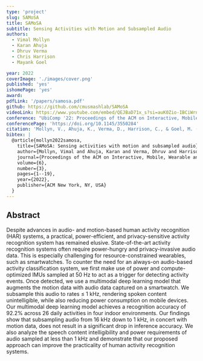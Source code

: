 ```yaml
---
type: 'project'
slug: SAMoSA
title: SAMoSA
subtitle: Sensing Activities with Motion and Subsampled Audio
authors:
  - Vimal Mollyn
  - Karan Ahuja
  - Dhruv Verma
  - Chris Harrison
  - Mayank Goel

year: 2022
coverImage: './images/cover.png'
published: 'yes'
ishomePage: 'yes'
award:
pdfLink: '/papers/samosa.pdf'
github: https://github.com/cmusmashlab/SAMoSA
videoLink: https://www.youtube.com/embed/QEJBaD71x_s?si=auK0Zio-IBCiWrnW
conference: "UbiComp '22: Proceedings of the ACM on Interactive, Mobile, Wearable and Ubiquitous Technologies"
conferencePage: 'https://doi.org/10.1145/3550284'
citation: 'Mollyn, V., Ahuja, K., Verma, D., Harrison, C., & Goel, M. (2022). SAMoSA: Sensing activities with motion and subsampled audio. Proceedings of the ACM on Interactive, Mobile, Wearable and Ubiquitous Technologies, 6(3), 1-19.'
bibtex: |
  @article{mollyn2022samosa,
    title={SAMoSA: Sensing activities with motion and subsampled audio},
    author={Mollyn, Vimal and Ahuja, Karan and Verma, Dhruv and Harrison, Chris and Goel, Mayank},
    journal={Proceedings of the ACM on Interactive, Mobile, Wearable and Ubiquitous Technologies},
    volume={6},
    number={3},
    pages={1--19},
    year={2022},
    publisher={ACM New York, NY, USA}
  }
---
```


## Abstract

Despite advances in audio- and motion-based human activity recognition (HAR) systems, a practical, power-efficient, and privacy-sensitive activity recognition system has remained elusive. State-of-the-art activity recognition systems often require power-hungry and privacy-invasive audio data. This is especially challenging for resource-constrained wearables, such as smartwatches. To counter the need for an always-on audio-based activity classification system, we first make use of power and compute-optimized IMUs sampled at 50 Hz to act as a trigger for detecting activity events. Once detected, we use a multimodal deep learning model that augments the motion data with audio data captured on a smartwatch. We subsample this audio to rates ≤ 1 kHz, rendering spoken content unintelligible, while also reducing power consumption on mobile devices. Our multimodal deep learning model achieves a recognition accuracy of 92.2% across 26 daily activities in four indoor environments. Our findings show that subsampling audio from 16 kHz down to 1 kHz, in concert with motion data, does not result in a significant drop in inference accuracy. We also analyze the speech content intelligibility and power requirements of audio sampled at less than 1 kHz and demonstrate that our proposed approach can improve the practicality of human activity recognition systems.

